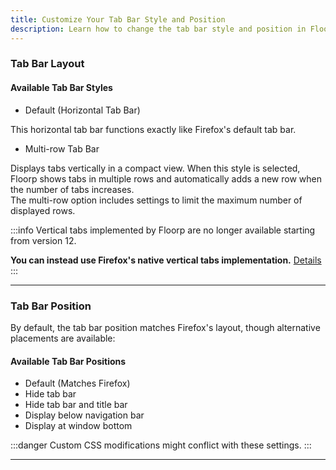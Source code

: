 ```yaml
---
title: Customize Your Tab Bar Style and Position
description: Learn how to change the tab bar style and position in Floorp Browser
---
```



### Tab Bar Layout

#### Available Tab Bar Styles

- Default (Horizontal Tab Bar)

This horizontal tab bar functions exactly like Firefox's default tab bar.

- Multi-row Tab Bar

Displays tabs vertically in a compact view. When this style is selected, Floorp shows tabs in multiple rows and automatically adds a new row when the number of tabs increases.\
The multi-row option includes settings to limit the maximum number of displayed rows.

:::info
Vertical tabs implemented by Floorp are no longer available starting from version 12.

**You can instead use Firefox's native vertical tabs implementation.** [Details](about-vertical-tab-bar.mdx)
:::

<hr/>

### Tab Bar Position

By default, the tab bar position matches Firefox's layout, though alternative placements are available:

#### Available Tab Bar Positions

- Default (Matches Firefox)
- Hide tab bar
- Hide tab bar and title bar
- Display below navigation bar
- Display at window bottom

:::danger
Custom CSS modifications might conflict with these settings.
:::

<hr/>

<Support />
